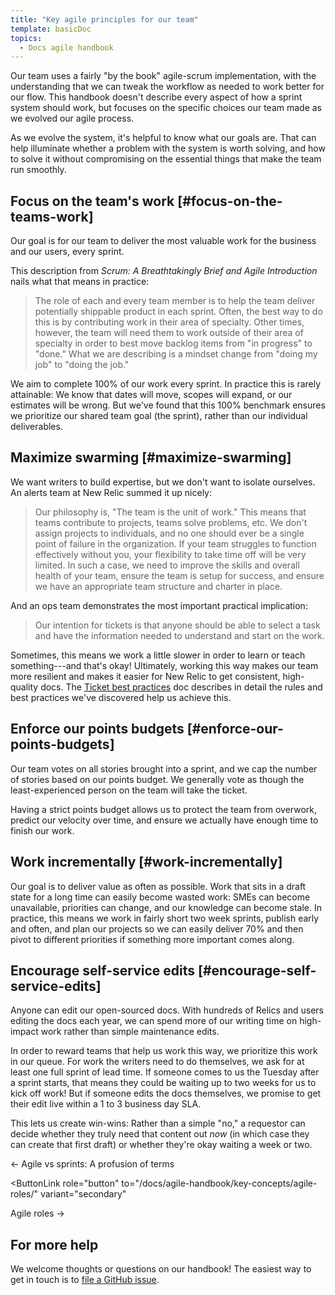 ```yaml
---
title: "Key agile principles for our team"
template: basicDoc
topics:
  - Docs agile handbook
---
```

Our team uses a fairly "by the book" agile-scrum implementation, with the understanding that we can tweak the workflow as needed to work better for our flow. This handbook doesn't describe every aspect of how a sprint system should work, but focuses on the specific choices our team made as we evolved our agile process. 

As we evolve the system, it's helpful to know what our goals are. That can help illuminate whether a problem with the system is worth solving, and how to solve it without compromising on the essential things that make the team run smoothly. 

## Focus on the team's work [#focus-on-the-teams-work]

Our goal is for our team to deliver the most valuable work for the business and our users, every sprint.

This description from _Scrum: A Breathtakingly Brief and Agile Introduction_ nails what that means in practice:

> The role of each and every team member is to help the team deliver potentially shippable product in each sprint. Often, the best way to do this is by contributing work in their area of specialty. Other times, however, the team will need them to work outside of their area of specialty in order to best move backlog items from "in progress" to "done." What we are describing is a mindset change from "doing my job" to "doing the job."

We aim to complete 100% of our work every sprint. In practice this is rarely attainable: We know that dates will move, scopes will expand, or our estimates will be wrong. But we've found that this 100% benchmark ensures we prioritize our shared team goal (the sprint), rather than our individual deliverables. 

## Maximize swarming [#maximize-swarming]

We want writers to build expertise, but we don't want to isolate ourselves. An alerts team at New Relic summed it up nicely:

> Our philosophy is, "The team is the unit of work." This means that teams contribute to projects, teams solve problems, etc. We don't assign projects to individuals, and no one should ever be a single point of failure in the organization. If your team struggles to function effectively without you, your flexibility to take time off will be very limited. In such a case, we need to improve the skills and overall health of your team, ensure the team is setup for success, and ensure we have an appropriate team structure and charter in place.

And an ops team demonstrates the most important practical implication:

> Our intention for tickets is that anyone should be able to select a task and have the information needed to understand and start on the work.

Sometimes, this means we work a little slower in order to learn or teach something---and that's okay! Ultimately, working this way makes our team more resilient and makes it easier for New Relic to get consistent, high-quality docs. The [Ticket best practices](/docs/agile-handbook/appendices/ticket-best-practices/) doc describes in detail the rules and best practices we've discovered help us achieve this.

## Enforce our points budgets [#enforce-our-points-budgets]

Our team votes on all stories brought into a sprint, and we cap the number of stories based on our points budget. We generally vote as though the least-experienced person on the team will take the ticket. 

Having a strict points budget allows us to protect the team from overwork, predict our velocity over time, and ensure we actually have enough time to finish our work.

## Work incrementally [#work-incrementally]

Our goal is to deliver value as often as possible. Work that sits in a draft state for a long time can easily become wasted work: SMEs can become unavailable, priorities can change, and our knowledge can become stale. In practice, this means we work in fairly short two week sprints, publish early and often, and plan our projects so we can easily deliver 70% and then pivot to different priorities if something more important comes along.

## Encourage self-service edits [#encourage-self-service-edits]

Anyone can edit our open-sourced docs. With hundreds of Relics and users editing the docs each year, we can spend more of our writing time on high-impact work rather than simple maintenance edits.

In order to reward teams that help us work this way, we prioritize this work in our queue. For work the writers need to do themselves, we ask for at least one full sprint of lead time. If someone comes to us the Tuesday after a sprint starts, that means they could be waiting up to two weeks for us to kick off work! But if someone edits the docs themselves, we promise to get their edit live within a 1 to 3 business day SLA.

This lets us create win-wins: Rather than a simple "no," a requestor can decide whether they truly need that content out _now_ (in which case they can create that first draft) or whether they're okay waiting a week or two.

<ButtonGroup>
  <ButtonLink
  role="button"
  to="/docs/agile-handbook/key-concepts/agile-sprints-profusion-of-terms/"
  variant="secondary"
  >
  ← Agile vs sprints: A profusion of terms
  </ButtonLink>

  <ButtonLink
  role="button"
  to="/docs/agile-handbook/key-concepts/agile-roles/"
  variant="secondary"
  >
  Agile roles →
  </ButtonLink>
</ButtonGroup>

## For more help

We welcome thoughts or questions on our handbook! The easiest way to get in touch is to [file a GitHub issue](https://github.com/newrelic/docs-website/issues/new/choose).
